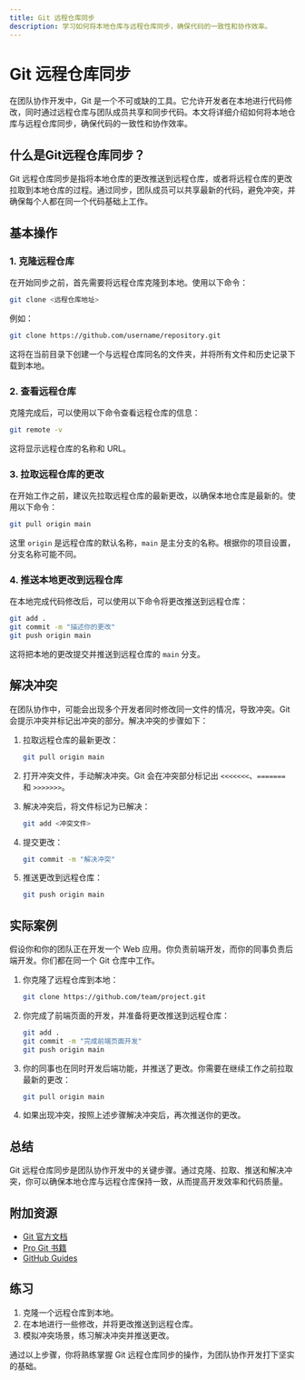 ```yaml
---
title: Git 远程仓库同步
description: 学习如何将本地仓库与远程仓库同步，确保代码的一致性和协作效率。
---
```


# Git 远程仓库同步

在团队协作开发中，Git 是一个不可或缺的工具。它允许开发者在本地进行代码修改，同时通过远程仓库与团队成员共享和同步代码。本文将详细介绍如何将本地仓库与远程仓库同步，确保代码的一致性和协作效率。

## 什么是Git远程仓库同步？

Git 远程仓库同步是指将本地仓库的更改推送到远程仓库，或者将远程仓库的更改拉取到本地仓库的过程。通过同步，团队成员可以共享最新的代码，避免冲突，并确保每个人都在同一个代码基础上工作。

## 基本操作

### 1. 克隆远程仓库

在开始同步之前，首先需要将远程仓库克隆到本地。使用以下命令：

```bash
git clone <远程仓库地址>
```

例如：

```bash
git clone https://github.com/username/repository.git
```

这将在当前目录下创建一个与远程仓库同名的文件夹，并将所有文件和历史记录下载到本地。

### 2. 查看远程仓库

克隆完成后，可以使用以下命令查看远程仓库的信息：

```bash
git remote -v
```

这将显示远程仓库的名称和 URL。

### 3. 拉取远程仓库的更改

在开始工作之前，建议先拉取远程仓库的最新更改，以确保本地仓库是最新的。使用以下命令：

```bash
git pull origin main
```

这里 `origin` 是远程仓库的默认名称，`main` 是主分支的名称。根据你的项目设置，分支名称可能不同。

### 4. 推送本地更改到远程仓库

在本地完成代码修改后，可以使用以下命令将更改推送到远程仓库：

```bash
git add .
git commit -m "描述你的更改"
git push origin main
```

这将把本地的更改提交并推送到远程仓库的 `main` 分支。

## 解决冲突

在团队协作中，可能会出现多个开发者同时修改同一文件的情况，导致冲突。Git 会提示冲突并标记出冲突的部分。解决冲突的步骤如下：

1. 拉取远程仓库的最新更改：

   ```bash
   git pull origin main
   ```

2. 打开冲突文件，手动解决冲突。Git 会在冲突部分标记出 `<<<<<<<`、`=======` 和 `>>>>>>>`。

3. 解决冲突后，将文件标记为已解决：

   ```bash
   git add <冲突文件>
   ```

4. 提交更改：

   ```bash
   git commit -m "解决冲突"
   ```

5. 推送更改到远程仓库：

   ```bash
   git push origin main
   ```

## 实际案例

假设你和你的团队正在开发一个 Web 应用。你负责前端开发，而你的同事负责后端开发。你们都在同一个 Git 仓库中工作。

1. 你克隆了远程仓库到本地：

   ```bash
   git clone https://github.com/team/project.git
   ```

2. 你完成了前端页面的开发，并准备将更改推送到远程仓库：

   ```bash
   git add .
   git commit -m "完成前端页面开发"
   git push origin main
   ```

3. 你的同事也在同时开发后端功能，并推送了更改。你需要在继续工作之前拉取最新的更改：

   ```bash
   git pull origin main
   ```

4. 如果出现冲突，按照上述步骤解决冲突后，再次推送你的更改。

## 总结

Git 远程仓库同步是团队协作开发中的关键步骤。通过克隆、拉取、推送和解决冲突，你可以确保本地仓库与远程仓库保持一致，从而提高开发效率和代码质量。

## 附加资源

- [Git 官方文档](https://git-scm.com/doc)
- [Pro Git 书籍](https://git-scm.com/book/en/v2)
- [GitHub Guides](https://guides.github.com/)

## 练习

1. 克隆一个远程仓库到本地。
2. 在本地进行一些修改，并将更改推送到远程仓库。
3. 模拟冲突场景，练习解决冲突并推送更改。

通过以上步骤，你将熟练掌握 Git 远程仓库同步的操作，为团队协作开发打下坚实的基础。